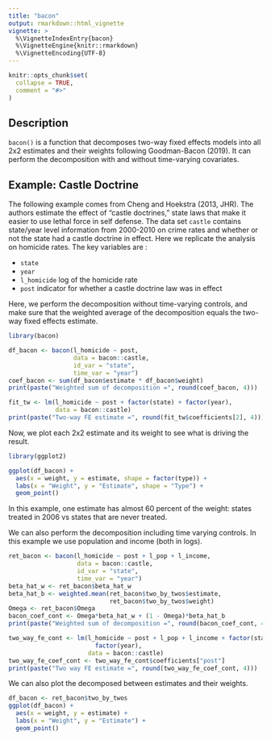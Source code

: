 ```yaml
---
title: "bacon"
output: rmarkdown::html_vignette
vignette: >
  %\VignetteIndexEntry{bacon}
  %\VignetteEngine{knitr::rmarkdown}
  %\VignetteEncoding{UTF-8}
---
```


```r
knitr::opts_chunk$set(
  collapse = TRUE,
  comment = "#>"
)
```

## Description
`bacon()` is a function that decomposes two-way fixed effects models into all 2x2 estimates and their weights following Goodman-Bacon (2019). It can perform the decomposition with and without time-varying covariates.

## Example: Castle Doctrine
The following example comes from Cheng and Hoekstra (2013, JHR). The authors estimate the effect of "castle doctrines," state laws that make it easier to use lethal force in self defense. The data set `castle` contains state/year level information from 2000-2010 on crime rates and whether or not the state had a castle doctrine in effect. Here we replicate the analysis on homicide rates. The key variables are :

* `state`
* `year`
* `l_homicide` log of the homicide rate
* `post` indicator for whether a castle doctrine law was in effect

Here, we perform the decomposition without time-varying controls, and make sure that the weighted average of the decomposition equals the two-way fixed effects estimate.

```r
library(bacon)

df_bacon <- bacon(l_homicide ~ post,
                  data = bacon::castle,
                  id_var = "state",
                  time_var = "year")
coef_bacon <- sum(df_bacon$estimate * df_bacon$weight)
print(paste("Weighted sum of decomposition =", round(coef_bacon, 4)))

fit_tw <- lm(l_homicide ~ post + factor(state) + factor(year), 
             data = bacon::castle)
print(paste("Two-way FE estimate =", round(fit_tw$coefficients[2], 4)))

```

Now, we plot each 2x2 estimate and its weight to see what is driving the result.

```r
library(ggplot2)

ggplot(df_bacon) +
  aes(x = weight, y = estimate, shape = factor(type)) +
  labs(x = "Weight", y = "Estimate", shape = "Type") +
  geom_point()
```

In this example, one estimate has almost 60 percent of the weight: states treated in 2006 vs states that are never treated.

We can also perform the decomposition including time varying controls. In this example we use population and income (both in logs). 

```r
ret_bacon <- bacon(l_homicide ~ post + l_pop + l_income, 
                   data = bacon::castle,
                   id_var = "state",
                   time_var = "year")
beta_hat_w <- ret_bacon$beta_hat_w
beta_hat_b <- weighted.mean(ret_bacon$two_by_twos$estimate, 
                            ret_bacon$two_by_twos$weight)
Omega <- ret_bacon$Omega
bacon_coef_cont <- Omega*beta_hat_w + (1 - Omega)*beta_hat_b
print(paste("Weighted sum of decomposition =", round(bacon_coef_cont, 4)))

two_way_fe_cont <- lm(l_homicide ~ post + l_pop + l_income + factor(state) + 
                        factor(year), 
                      data = bacon::castle)
two_way_fe_coef_cont <- two_way_fe_cont$coefficients["post"]
print(paste("Two way FE estimate =", round(two_way_fe_coef_cont, 4)))
```

We can also plot the decomposed between estimates and their weights.

```r
df_bacon <- ret_bacon$two_by_twos
ggplot(df_bacon) +
  aes(x = weight, y = estimate) +
  labs(x = "Weight", y = "Estimate") +
  geom_point()
```
